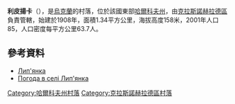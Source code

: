 {{coord|49|20|30|N|35|39|49|E|scale:100000_region:UA|display=title}}

'''利皮揚卡'''（{{lang-uk|Лип'янка}}），是[[烏克蘭|烏克蘭]]的村落，位於該國東部[[哈爾科夫州|哈爾科夫州]]，由[[克拉斯諾赫拉德區|克拉斯諾赫拉德區]]負責管轄，始建於1908年，面積1.34平方公里，海拔高度158米，2001年人口85，人口密度每平方公里63.7人。

==參考資料==
*[http://w1.c1.rada.gov.ua/pls/z7502/A005?rdat1=09.01.2009&rf7571=33448 Лип'янка]{{dead link|date=2017年11月 |bot=InternetArchiveBot |fix-attempted=yes }}
* [http://weather.in.ua/ua/har'kovskaja/13339 Погода в селі Лип'янка] {{Wayback|url=http://weather.in.ua/ua/har'kovskaja/13339 |date=20160323022945 }}

{{DEFAULTSORT:Лип'янка}}
[[Category:哈爾科夫州村落|Category:哈爾科夫州村落]]
[[Category:克拉斯諾赫拉德區村落|Category:克拉斯諾赫拉德區村落]]


{{Kharkiv-geo-stub}}